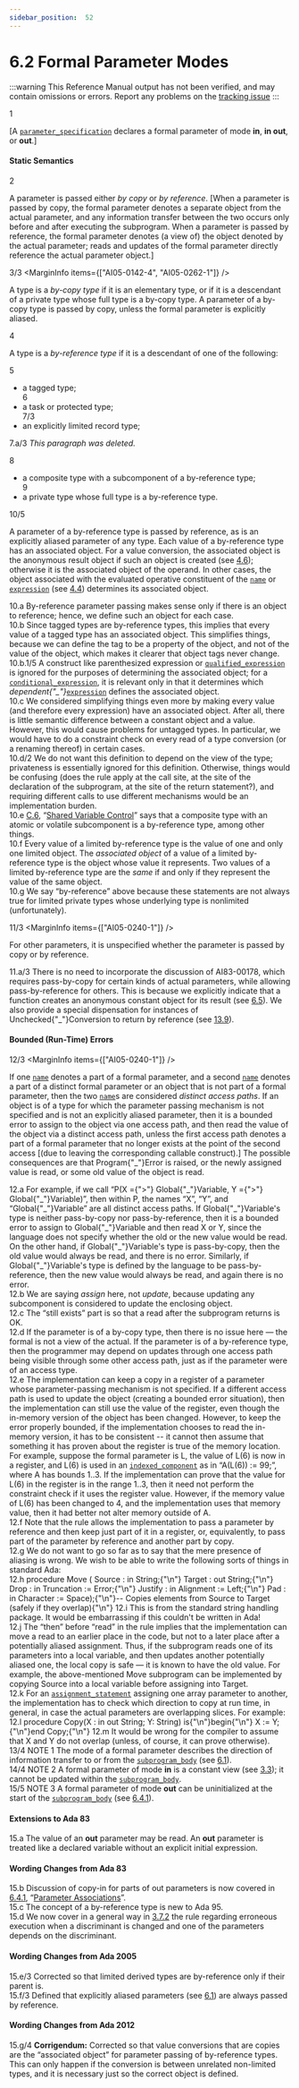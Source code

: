 ```yaml
---
sidebar_position:  52
---
```


# 6.2 Formal Parameter Modes

:::warning
This Reference Manual output has not been verified,
and may contain omissions or errors.
Report any problems on the [tracking issue](https://github.com/ada-lang-io/ada-lang-io/issues/20)
:::


<MarginText>1</MarginText>
<p>[A <code><a href="../AA-6/AA-6.1#S0207">parameter_specification</a></code> declares a formal parameter of mode <strong>in</strong>, <strong>in out</strong>, or <strong>out</strong>.] <br /></p>


#### Static Semantics

<MarginText>2</MarginText>
<p>A parameter is passed either <em>by copy</em> or <em>by reference</em>. [When a parameter is passed by copy, the formal parameter denotes a separate object from the actual parameter, and any information transfer between the two occurs only before and after executing the subprogram. When a parameter is passed by reference, the formal parameter denotes (a view of) the object denoted by the actual parameter; reads and updates of the formal parameter directly reference the actual parameter object.]<br /></p>

<MarginText>3/3</MarginText>
<MarginInfo items={["AI05-0142-4", "AI05-0262-1"]} />
<p>A type is a <em>by-copy type</em> if it is an elementary type, or if it is a descendant of a private type whose full type is a by-copy type. A parameter of a by-copy type is passed by copy, unless the formal parameter is explicitly aliased.<br /></p>

<MarginText>4</MarginText>
<p>A type is a <em>by-reference type</em> if it is a descendant of one of the following: <br /></p>

<MarginText>5</MarginText>
<ul>
<li>a tagged type;<br /></li>
<MarginText>6</MarginText>
<li>a task or protected type;<br /></li>
<MarginText>7/3</MarginText>
<MarginInfo items={["AI05-0096-1"]} />
<li>an explicitly limited record type; <br /></li>
</ul>
<AnnotatedOnly>
<MarginText>7.a/3</MarginText>
<MarginInfo items={["AI05-0096-1"]} />
<Admonition type="aarm" aarm="note">
<em>This paragraph was deleted.</em><br />
</Admonition>
</AnnotatedOnly>

<MarginText>8</MarginText>
<ul>
<li>a composite type with a subcomponent of a by-reference type;<br /></li>
<MarginText>9</MarginText>
<li>a private type whose full type is a by-reference type. <br /></li>
</ul>
<MarginText>10/5</MarginText>
<MarginInfo items={["AI05-0142-4", "AI05-0188-1", "AI12-0027-1", "AI12-0236-1", "AI12-0317-1"]} />
<p>A parameter of a by-reference type is passed by reference, as is an explicitly aliased parameter of any type. Each value of a by-reference type has an associated object. For a value conversion, the associated object is the anonymous result object if such an object is created (see <a href="../AA-4/AA-4.6">4.6</a>); otherwise it is the associated object of the operand. In other cases, the object associated with the evaluated operative constituent of the <code><a href="../AA-4/AA-4.1#S0091">name</a></code> or <code><a href="../AA-4/AA-4.4#S0132">expression</a></code> (see <a href="../AA-4/AA-4.4">4.4</a>) determines its associated object.<br /></p>

<AnnotatedOnly>
<MarginText>10.a</MarginText>
<Admonition type="aarm" aarm="ramification">
<strong></strong>By-reference parameter passing makes sense only if there is an object to reference; hence, we define such an object for each case.<br />
</Admonition>
</AnnotatedOnly>

<AnnotatedOnly>
<MarginText>10.b</MarginText>
<Admonition type="aarm" aarm="note">
Since tagged types are by-reference types, this implies that every value of a tagged type has an associated object. This simplifies things, because we can define the tag to be a property of the object, and not of the value of the object, which makes it clearer that object tags never change.<br />
</Admonition>
</AnnotatedOnly>

<AnnotatedOnly>
<MarginText>10.b.1/5</MarginText>
<MarginInfo items={["AI12-0317-1"]} />
<Admonition type="aarm" aarm="note">
A construct like parenthesized expression or <code><a href="../AA-4/AA-4.7#S0163">qualified_expression</a></code> is ignored for the purposes of determining the associated object; for a <code><a href="../AA-4/AA-4.5#S0148">conditional_expression</a></code>, it is relevant only in that it determines which <em>dependent{"_"}</em><code><a href="../AA-4/AA-4.4#S0132">expression</a></code> defines the associated object.<br />
</Admonition>
</AnnotatedOnly>

<AnnotatedOnly>
<MarginText>10.c</MarginText>
<Admonition type="aarm" aarm="note">
We considered simplifying things even more by making every value (and therefore every expression) have an associated object. After all, there is little semantic difference between a constant object and a value. However, this would cause problems for untagged types. In particular, we would have to do a constraint check on every read of a type conversion (or a renaming thereof) in certain cases.<br />
</Admonition>
</AnnotatedOnly>

<AnnotatedOnly>
<MarginText>10.d/2</MarginText>
<MarginInfo items={["AI95-00318-02"]} />
<Admonition type="aarm" aarm="note">
We do not want this definition to depend on the view of the type; privateness is essentially ignored for this definition. Otherwise, things would be confusing (does the rule apply at the call site, at the site of the declaration of the subprogram, at the site of the return statement?), and requiring different calls to use different mechanisms would be an implementation burden.<br />
</Admonition>
</AnnotatedOnly>

<AnnotatedOnly>
<MarginText>10.e</MarginText>
<Admonition type="aarm" aarm="note">
<a href="../AA-C/AA-C.6">C.6</a>, &ldquo;<a href="../AA-C/AA-C.6">Shared Variable Control</a>&rdquo; says that a composite type with an atomic or volatile subcomponent is a by-reference type, among other things.<br />
</Admonition>
</AnnotatedOnly>

<AnnotatedOnly>
<MarginText>10.f</MarginText>
<Admonition type="aarm" aarm="note">
Every value of a limited by-reference type is the value of one and only one limited object. The <em>associated object</em> of a value of a limited by-reference type is the object whose value it represents. Two values of a limited by-reference type are the <em>same</em> if and only if they represent the value of the same object.<br />
</Admonition>
</AnnotatedOnly>

<AnnotatedOnly>
<MarginText>10.g</MarginText>
<Admonition type="aarm" aarm="note">
We say &ldquo;by-reference&rdquo; above because these statements are not always true for limited private types whose underlying type is nonlimited (unfortunately). <br />
</Admonition>
</AnnotatedOnly>

<MarginText>11/3</MarginText>
<MarginInfo items={["AI05-0240-1"]} />
<p>For other parameters, it is unspecified whether the parameter is passed by copy or by reference. <br /></p>

<AnnotatedOnly>
<MarginText>11.a/3</MarginText>
<MarginInfo items={["AI05-0005-1"]} />
<Admonition type="aarm" aarm="discussion">
<strong></strong>There is no need to incorporate the discussion of AI83-00178, which requires pass-by-copy for certain kinds of actual parameters, while allowing pass-by-reference for others. This is because we explicitly indicate that a function creates an anonymous constant object for its result (see <a href="../AA-6/AA-6.5">6.5</a>). We also provide a special dispensation for instances of Unchecked{"_"}Conversion to return by reference (see <a href="../AA-13/AA-13.9">13.9</a>). <br />
</Admonition>
</AnnotatedOnly>


#### Bounded (Run-Time) Errors

<MarginText>12/3</MarginText>
<MarginInfo items={["AI05-0240-1"]} />
<p>If one <code><a href="../AA-4/AA-4.1#S0091">name</a></code> denotes a part of a formal parameter, and a second <code><a href="../AA-4/AA-4.1#S0091">name</a></code> denotes a part of a distinct formal parameter or an object that is not part of a formal parameter, then the two <code><a href="../AA-4/AA-4.1#S0091">name</a></code>s are considered <em>distinct access paths</em>. If an object is of a type for which the parameter passing mechanism is not specified and is not an explicitly aliased parameter, then it is a bounded error to assign to the object via one access path, and then read the value of the object via a distinct access path, unless the first access path denotes a part of a formal parameter that no longer exists at the point of the second access [(due to leaving the corresponding callable construct).] The possible consequences are that Program{"_"}Error is raised, or the newly assigned value is read, or some old value of the object is read. <br /></p>

<AnnotatedOnly>
<MarginText>12.a</MarginText>
<Admonition type="aarm" aarm="discussion">
<strong></strong>For example, if we call &ldquo;P(X ={">"} Global{"_"}Variable, Y ={">"} Global{"_"}Variable)&rdquo;, then within P, the names &ldquo;X&rdquo;, &ldquo;Y&rdquo;, and &ldquo;Global{"_"}Variable&rdquo; are all distinct access paths. If Global{"_"}Variable's type is neither pass-by-copy nor pass-by-reference, then it is a bounded error to assign to Global{"_"}Variable and then read X or Y, since the language does not specify whether the old or the new value would be read. On the other hand, if Global{"_"}Variable's type is pass-by-copy, then the old value would always be read, and there is no error. Similarly, if Global{"_"}Variable's type is defined by the language to be pass-by-reference, then the new value would always be read, and again there is no error. <br />
</Admonition>
</AnnotatedOnly>

<AnnotatedOnly>
<MarginText>12.b</MarginText>
<Admonition type="aarm" aarm="reason">
<strong></strong>We are saying <em>assign</em> here, not <em>update</em>, because updating any subcomponent is considered to update the enclosing object.<br />
</Admonition>
</AnnotatedOnly>

<AnnotatedOnly>
<MarginText>12.c</MarginText>
<Admonition type="aarm" aarm="note">
The &ldquo;still exists&rdquo; part is so that a read after the subprogram returns is OK.<br />
</Admonition>
</AnnotatedOnly>

<AnnotatedOnly>
<MarginText>12.d</MarginText>
<Admonition type="aarm" aarm="note">
If the parameter is of a by-copy type, then there is no issue here &mdash; the formal is not a view of the actual. If the parameter is of a by-reference type, then the programmer may depend on updates through one access path being visible through some other access path, just as if the parameter were of an access type. <br />
</Admonition>
</AnnotatedOnly>

<AnnotatedOnly>
<MarginText>12.e</MarginText>
<Admonition type="aarm" aarm="implementation-note">
<strong></strong>The implementation can keep a copy in a register of a parameter whose parameter-passing mechanism is not specified. If a different access path is used to update the object (creating a bounded error situation), then the implementation can still use the value of the register, even though the in-memory version of the object has been changed. However, to keep the error properly bounded, if the implementation chooses to read the in-memory version, it has to be consistent -- it cannot then assume that something it has proven about the register is true of the memory location. For example, suppose the formal parameter is L, the value of L(6) is now in a register, and L(6) is used in an <code><a href="../AA-4/AA-4.1#S0096">indexed_component</a></code> as in &ldquo;A(L(6)) := 99;&rdquo;, where A has bounds 1..3. If the implementation can prove that the value for L(6) in the register is in the range 1..3, then it need not perform the constraint check if it uses the register value. However, if the memory value of L(6) has been changed to 4, and the implementation uses that memory value, then it had better not alter memory outside of A.<br />
</Admonition>
</AnnotatedOnly>

<AnnotatedOnly>
<MarginText>12.f</MarginText>
<Admonition type="aarm" aarm="note">
Note that the rule allows the implementation to pass a parameter by reference and then keep just part of it in a register, or, equivalently, to pass part of the parameter by reference and another part by copy. <br />
</Admonition>
</AnnotatedOnly>

<AnnotatedOnly>
<MarginText>12.g</MarginText>
<Admonition type="aarm" aarm="reason">
<strong></strong>We do not want to go so far as to say that the mere presence of aliasing is wrong. We wish to be able to write the following sorts of things in standard Ada: <br />
</Admonition>
</AnnotatedOnly>

<AnnotatedOnly>
<MarginText>12.h</MarginText>
<CodeBlock language="ada">
procedure Move ( Source  : in  String;{"\n"}                 Target  : out String;{"\n"}                 Drop    : in  Truncation := Error;{"\n"}                 Justify : in  Alignment  := Left;{"\n"}                 Pad     : in  Character  := Space);{"\n"}-- Copies elements from Source to Target (safely if they overlap){"\n"}

</CodeBlock>
</AnnotatedOnly>
<AnnotatedOnly>
<MarginText>12.i</MarginText>
<Admonition type="aarm" aarm="note">
This is from the standard string handling package. It would be embarrassing if this couldn't be written in Ada!<br />
</Admonition>
</AnnotatedOnly>

<AnnotatedOnly>
<MarginText>12.j</MarginText>
<Admonition type="aarm" aarm="note">
The &ldquo;then&rdquo; before &ldquo;read&rdquo; in the rule implies that the implementation can move a read to an earlier place in the code, but not to a later place after a potentially aliased assignment. Thus, if the subprogram reads one of its parameters into a local variable, and then updates another potentially aliased one, the local copy is safe &mdash; it is known to have the old value. For example, the above-mentioned Move subprogram can be implemented by copying Source into a local variable before assigning into Target.<br />
</Admonition>
</AnnotatedOnly>

<AnnotatedOnly>
<MarginText>12.k</MarginText>
<Admonition type="aarm" aarm="note">
For an <code><a href="../AA-5/AA-5.2#S0173">assignment_statement</a></code> assigning one array parameter to another, the implementation has to check which direction to copy at run time, in general, in case the actual parameters are overlapping slices. For example: <br />
</Admonition>
</AnnotatedOnly>

<AnnotatedOnly>
<MarginText>12.l</MarginText>
<CodeBlock language="ada">
procedure Copy(X : in out String; Y: String) is{"\n"}begin{"\n"}    X := Y;{"\n"}end Copy;{"\n"}

</CodeBlock>
</AnnotatedOnly>
<AnnotatedOnly>
<MarginText>12.m</MarginText>
<Admonition type="aarm" aarm="note">
It would be wrong for the compiler to assume that X and Y do not overlap (unless, of course, it can prove otherwise). <br />
</Admonition>
</AnnotatedOnly>

<AnnotatedOnly>
<MarginText>13/4</MarginText>
<MarginInfo items={["AI12-0056-1"]} />
<Admonition type="aarm" aarm="note">
NOTE 1   The mode of a formal parameter describes the direction of information transfer to or from the <code><a href="../AA-6/AA-6.3#S0216">subprogram_body</a></code> (see <a href="../AA-6/AA-6.1">6.1</a>).<br />
</Admonition>
</AnnotatedOnly>

<AnnotatedOnly>
<MarginText>14/4</MarginText>
<Admonition type="aarm" aarm="note">
NOTE 2   A formal parameter of mode <strong>in</strong> is a constant view (see <a href="../AA-3/AA-3.3">3.3</a>); it cannot be updated within the <code><a href="../AA-6/AA-6.3#S0216">subprogram_body</a></code>.<br />
</Admonition>
</AnnotatedOnly>

<AnnotatedOnly>
<MarginText>15/5</MarginText>
<MarginInfo items={["AI12-0056-1", "AI12-0440-1"]} />
<Admonition type="aarm" aarm="note">
NOTE 3   A formal parameter of mode <strong>out</strong> can be uninitialized at the start of the <code><a href="../AA-6/AA-6.3#S0216">subprogram_body</a></code> (see <a href="../AA-6/AA-6.4#Subclause_6.4.1">6.4.1</a>). <br />
</Admonition>
</AnnotatedOnly>

<AnnotatedOnly>

#### Extensions to Ada 83

</AnnotatedOnly>
<AnnotatedOnly>
<MarginText>15.a</MarginText>
<Admonition type="aarm" aarm="note">
The value of an <strong>out</strong> parameter may be read. An <strong>out</strong> parameter is treated like a declared variable without an explicit initial expression. <br />
</Admonition>
</AnnotatedOnly>

<AnnotatedOnly>

#### Wording Changes from Ada 83

</AnnotatedOnly>
<AnnotatedOnly>
<MarginText>15.b</MarginText>
<Admonition type="aarm" aarm="note">
Discussion of copy-in for parts of out parameters is now covered in <a href="../AA-6/AA-6.4#Subclause_6.4.1">6.4.1</a>, &ldquo;<a href="../AA-6/AA-6.4#Subclause_6.4.1">Parameter Associations</a>&rdquo;.<br />
</Admonition>
</AnnotatedOnly>

<AnnotatedOnly>
<MarginText>15.c</MarginText>
<Admonition type="aarm" aarm="note">
The concept of a by-reference type is new to Ada 95.<br />
</Admonition>
</AnnotatedOnly>

<AnnotatedOnly>
<MarginText>15.d</MarginText>
<Admonition type="aarm" aarm="note">
We now cover in a general way in <a href="../AA-3/AA-3.7#Subclause_3.7.2">3.7.2</a> the rule regarding erroneous execution when a discriminant is changed and one of the parameters depends on the discriminant. <br />
</Admonition>
</AnnotatedOnly>

<AnnotatedOnly>

#### Wording Changes from Ada 2005

</AnnotatedOnly>
<AnnotatedOnly>
<MarginText>15.e/3</MarginText>
<MarginInfo items={["AI05-0096-1"]} />
<Admonition type="aarm" aarm="correction">
<strong></strong> Corrected so that limited derived types are by-reference only if their parent is.<br />
</Admonition>
</AnnotatedOnly>

<AnnotatedOnly>
<MarginText>15.f/3</MarginText>
<MarginInfo items={["AI05-0142-4"]} />
<Admonition type="aarm" aarm="note">
Defined that explicitly aliased parameters (see <a href="../AA-6/AA-6.1">6.1</a>) are always passed by reference. <br />
</Admonition>
</AnnotatedOnly>

<AnnotatedOnly>

#### Wording Changes from Ada 2012

</AnnotatedOnly>
<AnnotatedOnly>
<MarginText>15.g/4</MarginText>
<MarginInfo items={["AI05-0027-1"]} />
<Admonition type="aarm" aarm="note">
<strong>Corrigendum:</strong> Corrected so that value conversions that are copies are the &ldquo;associated object&rdquo; for parameter passing of by-reference types. This can only happen if the conversion is between unrelated non-limited types, and it is necessary just so the correct object is defined. <br />
</Admonition>
</AnnotatedOnly>

